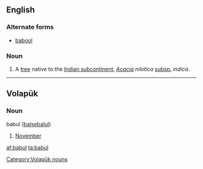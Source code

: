 ==English==
{{wikipedia|Acacia nilotica subsp. indica|Babul}}
===Alternate forms===
*[[babool]]
===Noun===
{{en-noun|?}}

# A [[tree]] native to the [[Indian subcontinent]], ''[[Acacia]] nilotica'' [[subspecies|subsp.]] ''indica''.

----
==Volapük==

===Noun===
babul ([[balsebalul]]) 

# [[November]]

[[Category:Volapük nouns]]

[[af:babul]]
[[ta:babul]]